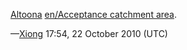 [[en/Catchment areas of disjoint stations|Altoona]] [[en/Acceptance catchment area]].

{{en/User/Xiong/license}}

&mdash;[[en/Xiong|Xiong]] 17:54, 22 October 2010 (UTC)